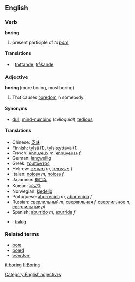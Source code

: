 ==English==
===Verb===
'''boring'''

# present participle of ''to [[bore]]''
====Translations====
*{{sv}}: [[tröttande]], [[tråkande]]

===Adjective===
'''boring''' (more boring, most boring)

#That causes [[boredom]] in somebody.

====Synonyms====
*[[dull]], [[mind-numbing]] (''colloquial''), [[tedious]]

====Translations====
*Chinese: [[乏味]]
*Finnish: [[tylsä]] (1), [[tylsistyttävä]] (1)
*French: [[ennuyeux]] ''m'', [[ennuyeuse]] ''f''
*German: [[langweilig]]
*Greek: [[τρυπώντας]]<!-- please check -->
*Hebrew: [[משעמם]] ''m'', [[משעממת]] ''f''
*Italian: [[noioso]] ''m'', [[noiosa]] ''f''
*Japanese: [[退屈]]な
*Korean: [[무료한]]
*Norwegian: [[kjedelig]]
*Portuguese: [[aborrecido]] ''m'', [[aborrecida]] ''f''
*Russian: [[сверлильный]] ''m'', [[сверлильная]] ''f'', [[сверлильное]] ''n'', [[сверлильные]] ''pl''
*Spanish: [[aburrido]] ''m'', [[aburrida]] ''f''
*{{sv}}: [[tråkig]]


===Related terms===
*[[bore]]
*[[bored]]
*[[boredom]]

[[it:boring]]
[[fi:Boring]]

[[Category:English adjectives]]